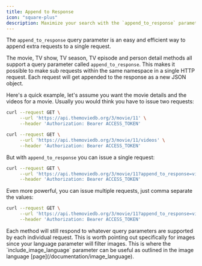 ```yaml
---
title: Append to Response
icon: "square-plus"
description: Maximize your search with the `append_to_response` parameter
---
```



The `append_to_response` query parameter is an easy and efficient way to append extra requests to a single request. 

The movie, TV show, TV season, TV episode and person detail methods all support a query parameter called `append_to_response`. 
This makes it possible to make sub requests within the same namespace in a single HTTP request. Each request will get appended to the response as a new JSON object.

Here's a quick example, let's assume you want the movie details and the videos for a movie. Usually you would think you have to issue two requests:

```bash Examples 
curl --request GET \
     --url 'https://api.themoviedb.org/3/movie/11' \
     --header 'Authorization: Bearer ACCESS_TOKEN'

curl --request GET \
     --url 'https://api.themoviedb.org/3/movie/11/videos' \
     --header 'Authorization: Bearer ACCESS_TOKEN'
```

But with `append_to_response` you can issue a single request:


```bash Example
curl --request GET \
     --url 'https://api.themoviedb.org/3/movie/11?append_to_response=videos' \
     --header 'Authorization: Bearer ACCESS_TOKEN'
```
Even more powerful, you can issue multiple requests, just comma separate the values:

```bash Example
curl --request GET \
     --url 'https://api.themoviedb.org/3/movie/11?append_to_response=videos,images' \
     --header 'Authorization: Bearer ACCESS_TOKEN'
```

<Note>
Each method will still respond to whatever query parameters are supported by each individual request. 
This is worth pointing out specifically for images since your language parameter will filter images. 
This is where the `include_image_language` parameter can be useful as outlined in the image language [page](/documentation/image_language).
</Note>
